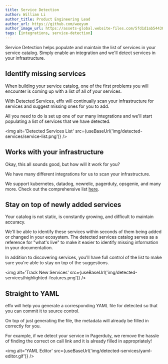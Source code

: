 ```yaml
---
title: Service Detection
author: William Li
author_title: Product Engineering Lead
author_url: https://github.com/weeyum
author_image_url: https://assets-global.website-files.com/5fd1d1ab54430e6b747263b2/5fd1d1ab54430ee03472641b_william%20headshot.png
tags: [integrations, service-detection]
---
```



Service Detection helps populate and maintain the list of services in your service catalog. Simply enable an integration and
we'll detect services in your infrastructure.

<!--truncate-->

## Identify missing services

When building your service catalog, one of the first problems you will encounter is coming up with a list of all of your services.

With Detected Services, effx will continually scan your infrastructure for services and suggest missing ones for you to add.

All you need to do is set up one of our many integrations and we'll start populating a list of services that we have detected.

<img
  alt='Detected Services List'
  src={useBaseUrl('img/detected-services/service-list.png')}
/>

## Works with your infrastructure

Okay, this all sounds good, but how will it work for you?

We have many different integrations for us to scan your infrastructure.

We support kubernetes, datadog, newrelic, pagerduty, opsgenie, and many more. Check out the comprehensive list [here](https://effx.com/help/docs/integrations).

## Stay on top of newly added services

Your catalog is not static, is constantly growing, and difficult to maintain accuracy.

We'll be able to identify these services within seconds of them being added or changed in your ecosystem. The detected services
catalog serves as a reference for "what's live" to make it easier to identify missing information in your documentation.

In addition to discovering services, you'll have full control of the list to make sure you're able to stay on top of the suggestions.

<img
  alt='Track New Services'
  src={useBaseUrl('img/detected-services/highlighted-features.png')}
/>

## Straight to YAML

effx will help you generate a corresponding YAML file for detected so that you can commit it to source control.

On top of just generating the file, the metadata will already be filled in correctly for you.

For example, if we detect your service in Pagerduty, we remove the hassle of finding the correct on call link and it is already filled in appropriately!

<img
  alt='YAML Editor'
  src={useBaseUrl('img/detected-services/yaml-editor.gif')}
/>
